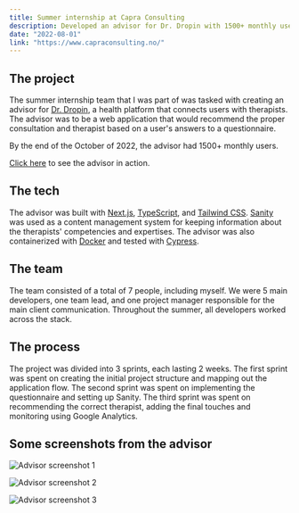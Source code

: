 ```yaml
---
title: Summer internship at Capra Consulting
description: Developed an advisor for Dr. Dropin with 1500+ monthly users for recommending the proper consultation and therapist based on a user's answers to a questionnaire.
date: "2022-08-01"
link: "https://www.capraconsulting.no/"
---
```


## The project

The summer internship team that I was part of was tasked with creating an advisor for [Dr. Dropin](https://www.drdropin.no/), a health platform that connects users with therapists. The advisor was to be a web application that would recommend the proper consultation and therapist based on a user's answers to a questionnaire.

By the end of the October of 2022, the advisor had 1500+ monthly users.

[Click here](https://advisor.drdropin.no/) to see the advisor in action.

## The tech

The advisor was built with [Next.js](https://nextjs.org/), [TypeScript](https://www.typescriptlang.org/), and [Tailwind CSS](https://tailwindcss.com/). [Sanity](https://www.sanity.io/) was used as a content management system for keeping information about the therapists' competencies and expertises. The advisor was also containerized with [Docker](https://www.docker.com/) and tested with [Cypress](https://www.cypress.io/).

## The team

The team consisted of a total of 7 people, including myself. We were 5 main developers, one team lead, and one project manager responsible for the main client communication. Throughout the summer, all developers worked across the stack.

## The process

The project was divided into 3 sprints, each lasting 2 weeks. The first sprint was spent on creating the initial project structure and mapping out the application flow. The second sprint was spent on implementing the questionnaire and setting up Sanity. The third sprint was spent on recommending the correct therapist, adding the final touches and monitoring using Google Analytics.

## Some screenshots from the advisor

![Advisor screenshot 1](/projects/professional/capra/advisor-1.png)

![Advisor screenshot 2](/projects/professional/capra/advisor-2.png)

![Advisor screenshot 3](/projects/professional/capra/advisor-3.png)
